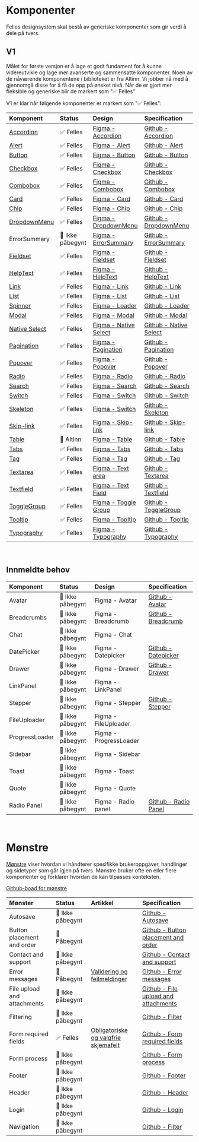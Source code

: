 
<Meta title='Oversikt' />

# Komponenter

Felles designsystem skal bestå av generiske komponenter som gir verdi å dele på tvers.

## V1

Målet for første versjon er å lage et godt fundament for å kunne videreutvikle og lage mer avanserte og sammensatte komponenter.
Noen av de nåværende komponentene i biblioteket er fra Altinn. Vi jobber nå med å gjennomgå disse for å få de opp på ønsket nivå. Når de er gjort mer fleksible og generiske blir de markert som "✅ Felles"

V1 er klar når følgende komponenter er markert som "✅ Felles":

| Komponent                                        | Status    | Design                                                                                                                                                          | Specification                                                               |
| :----------------------------------------------- | :-------- | :-------------------------------------------------------------------------------------------------------------------------------------------------------------- | :-------------------------------------------------------------------------- |
| [Accordion](/docs/felles-accordion--docs)        | ✅ Felles | [Figma - Accordion](https://www.figma.com/file/vpM9dqqQPHqU6ogfKp5tlr/Felles-komponenter?node-id=13134%3A99489&t=q8n4mcOmllKbfppi-1)                            | [Github - Accordion](https://github.com/digdir/designsystem/issues/75)      |
| [Alert](/docs/felles-alert--docs)                | ✅ Felles | [Figma - Alert](https://www.figma.com/file/vpM9dqqQPHqU6ogfKp5tlr/Felles-komponenter?node-id=6801%3A29775&t=q8n4mcOmllKbfppi-1)                                 | [Github - Alert](https://github.com/digdir/designsystem/issues/78)          |
| [Button](/docs/felles-button--docs)              | ✅ Felles | [Figma - Button](https://www.figma.com/file/vpM9dqqQPHqU6ogfKp5tlr/Felles-komponenter?type=design&node-id=16157%3A48501&mode=design&t=qezsXvNE3xBWJlKj-1)       | [Github - Button](https://github.com/digdir/designsystem/issues/315)        |
| [Checkbox](/docs/felles-checkbox--docs)          | ✅ Felles | [Figma - Checkbox](https://www.figma.com/file/vpM9dqqQPHqU6ogfKp5tlr/Felles-komponenter?node-id=6632%3A21157&t=q8n4mcOmllKbfppi-1)                              | [Github - Checkbox](https://github.com/digdir/designsystem/issues/316)      |
| [Combobox](/docs/felles-combobox--docs)          | ✅ Felles | [Figma - Combobox](https://www.figma.com/file/vpM9dqqQPHqU6ogfKp5tlr/Felles-komponenter?type=design&node-id=20750%3A79195&mode=design&t=jalGJEnvFypaUD0P-1)     | [Github - Combobox](https://github.com/digdir/designsystem/issues/525)      |
| [Card](/docs/felles-card--docs)                  | ✅ Felles | [Figma - Card](https://www.figma.com/file/vpM9dqqQPHqU6ogfKp5tlr/Felles-komponenter?type=design&node-id=24378%3A2744&mode=design&t=jalGJEnvFypaUD0P-1)          | [Github - Card](https://github.com/digdir/designsystem/issues/317)          |
| [Chip](/docs/felles-chip--docs)                  | ✅ Felles | [Figma - Chip](https://www.figma.com/file/vpM9dqqQPHqU6ogfKp5tlr/Felles-komponenter?node-id=7882%3A46679&t=q8n4mcOmllKbfppi-1)                                  | [Github - Chip](https://github.com/digdir/designsystem/issues/49)           |
| [DropdownMenu](/docs/felles-dropdownmenu--docs)  | ✅ Felles | [Figma - DropdownMenu](https://www.figma.com/file/vpM9dqqQPHqU6ogfKp5tlr/Felles-komponenter?type=design&node-id=23492%3A20299&mode=design&t=jalGJEnvFypaUD0P-1) | [Github - DropdownMenu](https://github.com/digdir/designsystem/issues/219)  |
| ErrorSummary  | 🚸 Ikke påbegynt  | [Figma - ErrorSummary](https://www.figma.com/file/vpM9dqqQPHqU6ogfKp5tlr/Felles-komponenter?type=design&node-id=26121%3A10778&mode=design&t=L1GtjaqmzsD7IvmG-1) | [Github - ErrorSummary](https://github.com/digdir/designsystem/issues/1317)  |
| [Fieldset](/docs/felles-fieldset--docs)          | ✅ Felles | [Figma - Fieldset](https://www.figma.com/file/vpM9dqqQPHqU6ogfKp5tlr/Felles-komponenter?type=design&node-id=16120%3A49532&mode=design&t=qezsXvNE3xBWJlKj-1)     | [Github - Fieldset](https://github.com/digdir/designsystem/issues/318)      |
| [HelpText](/docs/felles-helptext--docs)          | ✅ Felles | [Figma - HelpText](https://www.figma.com/file/vpM9dqqQPHqU6ogfKp5tlr/Felles-komponenter?node-id=10351%3A59384&t=7Q2N4sUdQGhFZrPh-1)                             | [Github - HelpText](https://github.com/digdir/designsystem/issues/29)       |
| [Link](/docs/felles-link--docs)                  | ✅ Felles | [Figma - Link](https://www.figma.com/file/vpM9dqqQPHqU6ogfKp5tlr/Felles-komponenter?type=design&node-id=12585%3A103505&mode=design&t=qezsXvNE3xBWJlKj-1)        | [Github - Link](https://github.com/digdir/designsystem/issues/62)           |
| [List](/docs/felles-list--docs)                  | ✅ Felles | [Figma - List](https://www.figma.com/file/vpM9dqqQPHqU6ogfKp5tlr/Felles-komponenter?type=design&node-id=20798-21778&mode=design&t=BWjVN6OURqEAB6vK-0)           | [Github - List](https://github.com/digdir/designsystem/issues/80)           |
| [Spinner](/docs/felles-loaders-spinner--docs)    | ✅ Felles | [Figma - Loader](https://www.figma.com/file/vpM9dqqQPHqU6ogfKp5tlr/Felles-komponenter?node-id=9104%3A49626&t=7Q2N4sUdQGhFZrPh-1)                                | [Github - Loader](https://github.com/digdir/designsystem/issues/81)         |
| [Modal](/docs/felles-modal--docs)                | ✅ Felles | [Figma - Modal](https://www.figma.com/file/vpM9dqqQPHqU6ogfKp5tlr/Felles-komponenter?type=design&node-id=23492%3A18318&mode=design&t=jalGJEnvFypaUD0P-1)        | [Github - Modal](https://github.com/digdir/designsystem/issues/82)          |
| [Native Select](/docs/felles-nativeselect--docs) | ✅ Felles | [Figma - Native Select](https://www.figma.com/file/vpM9dqqQPHqU6ogfKp5tlr/Felles-komponenter?node-id=7538%3A45657&t=7Q2N4sUdQGhFZrPh-1)                         | [Github - Native Select](https://github.com/digdir/designsystem/issues/482) |
| [Pagination](/docs/felles-pagination--docs)      | ✅ Felles | [Figma - Pagination](https://www.figma.com/file/vpM9dqqQPHqU6ogfKp5tlr/Felles-komponenter?type=design&node-id=16577%3A54916&mode=design&t=qezsXvNE3xBWJlKj-1)   | [Github - Pagination](https://github.com/digdir/designsystem/issues/83)     |
| [Popover](/docs/felles-popover--docs)            | ✅ Felles | [Figma - Popover](https://www.figma.com/file/vpM9dqqQPHqU6ogfKp5tlr/Felles-komponenter?type=design&node-id=10702%3A68901&t=Rlfq5UyNZBL69dFr-1)                  | [Github - Popover](https://github.com/digdir/designsystem/issues/60)        |
| [Radio](/docs/felles-radio--docs)                | ✅ Felles | [Figma - Radio](https://www.figma.com/file/vpM9dqqQPHqU6ogfKp5tlr/Felles-komponenter?type=design&node-id=16241%3A53787&mode=design&t=qezsXvNE3xBWJlKj-1)        | [Github - Radio](https://github.com/digdir/designsystem/issues/86)          |
| [Search](/docs/felles-search--docs)              | ✅ Felles | [Figma - Search ](https://www.figma.com/file/vpM9dqqQPHqU6ogfKp5tlr/Felles-komponenter?type=design&node-id=20351-9566&mode=design)                              | [Github - Search](https://github.com/digdir/designsystem/issues/88)         |
| [Switch](/docs/felles-switch--docs)              | ✅ Felles | [Figma - Switch](https://www.figma.com/file/vpM9dqqQPHqU6ogfKp5tlr/Felles-komponenter?type=design&node-id=17755-6024&mode=design&t=ztPUyfbDSQjlpEzv-0)          | [Github - Switch](https://github.com/digdir/designsystem/issues/89)         |
| [Skeleton](/docs/felles-loaders-skeleton--docs)  | ✅ Felles | [Figma - Switch](https://www.figma.com/file/vpM9dqqQPHqU6ogfKp5tlr/Felles-komponenter?node-id=9104%3A49626&t=7Q2N4sUdQGhFZrPh-1)                                | [Github - Skeleton](https://github.com/digdir/designsystem/issues/1101)     |
| [Skip-link](/docs/felles-skiplink--docs)         | ✅ Felles | [Figma - Skip-link](https://www.figma.com/file/vpM9dqqQPHqU6ogfKp5tlr/Felles-komponenter?type=design&node-id=23247%3A25693&mode=design&t=jalGJEnvFypaUD0P-1)    | [Github - Skip-link](https://github.com/digdir/designsystem/issues/1052)    |
| [Table](/docs/altinn-table--docs)                | 🔵 Altinn | [Figma - Table](https://www.figma.com/file/vpM9dqqQPHqU6ogfKp5tlr/Felles-komponenter?type=design&node-id=24926%3A12697&mode=design&t=jalGJEnvFypaUD0P-1)        | [Github - Table](https://github.com/digdir/designsystem/issues/90)          |
| [Tabs](/docs/felles-tabs--docs)                  | ✅ Felles | [Figma - Tabs](https://www.figma.com/file/vpM9dqqQPHqU6ogfKp5tlr/Felles-komponenter?type=design&node-id=9551%3A54208&t=Rlfq5UyNZBL69dFr-1)                      | [Github - Tabs](https://github.com/digdir/designsystem/issues/91)           |
| [Tag](/docs/felles-tag--docs)                    | ✅ Felles | [Figma - Tag](https://www.figma.com/file/vpM9dqqQPHqU6ogfKp5tlr/Felles-komponenter?node-id=10185%3A59053&t=7Q2N4sUdQGhFZrPh-1)                                  | [Github - Tag](https://github.com/digdir/designsystem/issues/322)           |
| [Textarea](/docs/felles-textarea--docs)          | ✅ Felles | [Figma - Text area](https://www.figma.com/file/vpM9dqqQPHqU6ogfKp5tlr/Felles-komponenter?node-id=6632%3A21873&t=7Q2N4sUdQGhFZrPh-1)                             | [Github - Textarea](https://github.com/digdir/designsystem/issues/323)      |
| [Textfield](/docs/felles-textfield--docs)        | ✅ Felles | [Figma - Text Field](https://www.figma.com/file/vpM9dqqQPHqU6ogfKp5tlr/Felles-komponenter?node-id=6632%3A22228&t=7Q2N4sUdQGhFZrPh-1)                            | [Github - Textfield](https://github.com/digdir/designsystem/issues/92)      |
| [ToggleGroup](/docs/felles-togglegroup--docs)    | ✅ Felles | [Figma - Toggle Group](https://www.figma.com/file/vpM9dqqQPHqU6ogfKp5tlr/Felles-komponenter?type=design&node-id=20731%3A72383&mode=design&t=jalGJEnvFypaUD0P-1) | [Github - ToggleGroup](https://github.com/digdir/designsystem/issues/304)   |
| [Tooltip](/docs/felles-tooltip--docs)            | ✅ Felles | [Figma - Tooltip](https://www.figma.com/file/vpM9dqqQPHqU6ogfKp5tlr/Felles-komponenter?type=design&node-id=20941%3A4126&mode=design&t=jalGJEnvFypaUD0P-1)       | [Github - Tooltip](https://github.com/digdir/designsystem/issues/93)        |
| [Typography](/docs/felles-typography--docs)      | ✅ Felles | [Figma - Typography](https://www.figma.com/file/vpM9dqqQPHqU6ogfKp5tlr/Felles-komponenter?node-id=9219%3A49405&t=7Q2N4sUdQGhFZrPh-1)                            | [Github - Typography](https://github.com/digdir/designsystem/issues/324)    |

<br />

## Innmeldte behov

| Komponent      | Status           | Design                 | Specification                                                             |
| :------------- | :--------------- | :--------------------- | :------------------------------------------------------------------------ |
| Avatar         | 🚸 Ikke påbegynt | Figma - Avatar         | [Github - Avatar](https://github.com/digdir/designsystem/issues/1092)     |
| Breadcrumbs    | 🚸 Ikke påbegynt | Figma - Breadcrumb     | [Github - Breadcrumb](https://github.com/digdir/designsystem/issues/1095) |
| Chat           | 🚸 Ikke påbegynt | Figma - Chat           |                                                                           |
| DatePicker     | 🚸 Ikke påbegynt | Figma - Datepicker     | [Github - Datepicker](https://github.com/digdir/designsystem/issues/79)   |
| Drawer         | 🚸 Ikke påbegynt | Figma - Drawer         | [Github - Drawer](https://github.com/digdir/designsystem/issues/221)      |
| LinkPanel      | 🚸 Ikke påbegynt | Figma - LinkPanel      |
| Stepper        | 🚸 Ikke påbegynt | Figma - Stepper        | [Github - Stepper](https://github.com/digdir/designsystem/issues/321)     |
| FileUploader   | 🚸 Ikke påbegynt | Figma - FileUploader   |                                                                           |
| ProgressLoader | 🚸 Ikke påbegynt | Figma - ProgressLoader |                                                                           |
| Sidebar        | 🚸 Ikke påbegynt | Figma - Sidebar        |                                                                           |
| Toast          | 🚸 Ikke påbegynt | Figma - Toast          |                                                                           |
| Quote          | 🚸 Ikke påbegynt | Figma - Quote          |                                                                           |
| Radio Panel    | 🚸 Ikke påbegynt | Figma - Radio panel    | [Github - Radio Panel](https://github.com/digdir/designsystem/issues/526) |

<br />

# Mønstre

[Mønstre](https://www.designsystemet.no/monstre) viser hvordan vi håndterer spesifikke brukeroppgaver, handlinger og sidetyper som går igjen på tvers. Mønstre bruker ofte en eller flere komponenter og forklarer hvordan de kan tilpasses konteksten.

[Github-boad for mønstre](https://github.com/orgs/digdir/projects/3/views/33)

| Mønster                     | Status           | Artikkel                                                                                                                        | Specification                                                                              |
| :-------------------------- | :--------------- | :------------------------------------------------------------------------------------------------------------------------------ | :----------------------------------------------------------------------------------------- |
| Autosave                    | 🚸 Ikke påbegynt |                                                                                                                                 | [Github - Autosave](https://github.com/digdir/designsystem/issues/1237)                    |
| Button placement and order  | 🚧 Påbegynt      |                                                                                                                                 | [Github - Button placement and order](https://github.com/digdir/designsystem/issues/508)   |
| Contact and support         | 🚸 Ikke påbegynt |                                                                                                                                 | [Github - Contact and support](https://github.com/digdir/designsystem/issues/1239)         |
| Error messages              | 🚧 Påbegynt      | [Validering og feilmeldinger](https://www.designsystemet.no/monstre/feilmeldinger)                                              | [Github - Error messages](https://github.com/digdir/designsystem/issues/751)               |
| File upload and attachments | 🚸 Ikke påbegynt |                                                                                                                                 | [Github - File upload and attachments](https://github.com/digdir/designsystem/issues/1236) |
| Filtering                   | 🚸 Ikke påbegynt |                                                                                                                                 | [Github - Filter](https://github.com/digdir/designsystem/issues/1234)                      |
| Form required fields        | ✅ Felles        | [Obligatoriske og valgfrie skjemafelt](https://storefront-pr-1157.dev.designsystemet.no/monstre/obligatoriske-og-valgfrie-felt) | [Github - Form required fields](https://github.com/digdir/designsystem/issues/729)         |
| Form process                | 🚸 Ikke påbegynt |                                                                                                                                 | [Github - Form process](https://github.com/digdir/designsystem/issues/1240)                |
| Footer                      | 🚸 Ikke påbegynt |                                                                                                                                 | [Github - Footer](https://github.com/digdir/designsystem/issues/1234)                      |
| Header                      | 🚸 Ikke påbegynt |                                                                                                                                 | [Github - Header](https://github.com/digdir/designsystem/issues/216)                       |
| Login                       | 🚸 Ikke påbegynt |                                                                                                                                 | [Github - Login](https://github.com/digdir/designsystem/issues/216)                        |
| Navigation                  | 🚸 Ikke påbegynt |                                                                                                                                 | [Github - Filter](https://github.com/digdir/designsystem/issues/1238)                      |
